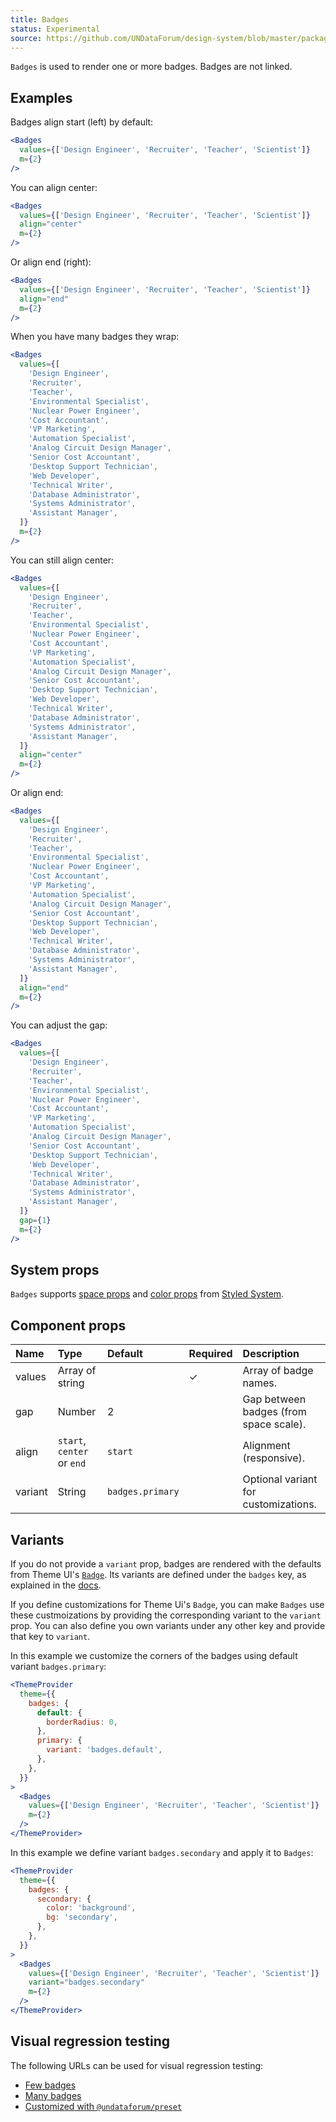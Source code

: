 ```yaml
---
title: Badges
status: Experimental
source: https://github.com/UNDataForum/design-system/blob/master/packages/components/src/badges.js
---
```


`Badges` is used to render one or more badges. Badges are not linked.

## Examples

Badges align start (left) by default:

```jsx live
<Badges
  values={['Design Engineer', 'Recruiter', 'Teacher', 'Scientist']}
  m={2}
/>
```

You can align center:

```jsx live
<Badges
  values={['Design Engineer', 'Recruiter', 'Teacher', 'Scientist']}
  align="center"
  m={2}
/>
```

Or align end (right):

```jsx live
<Badges
  values={['Design Engineer', 'Recruiter', 'Teacher', 'Scientist']}
  align="end"
  m={2}
/>
```

When you have many badges they wrap:

```jsx live
<Badges
  values={[
    'Design Engineer',
    'Recruiter',
    'Teacher',
    'Environmental Specialist',
    'Nuclear Power Engineer',
    'Cost Accountant',
    'VP Marketing',
    'Automation Specialist',
    'Analog Circuit Design Manager',
    'Senior Cost Accountant',
    'Desktop Support Technician',
    'Web Developer',
    'Technical Writer',
    'Database Administrator',
    'Systems Administrator',
    'Assistant Manager',
  ]}
  m={2}
/>
```

You can still align center:

```jsx live
<Badges
  values={[
    'Design Engineer',
    'Recruiter',
    'Teacher',
    'Environmental Specialist',
    'Nuclear Power Engineer',
    'Cost Accountant',
    'VP Marketing',
    'Automation Specialist',
    'Analog Circuit Design Manager',
    'Senior Cost Accountant',
    'Desktop Support Technician',
    'Web Developer',
    'Technical Writer',
    'Database Administrator',
    'Systems Administrator',
    'Assistant Manager',
  ]}
  align="center"
  m={2}
/>
```

Or align end:

```jsx live
<Badges
  values={[
    'Design Engineer',
    'Recruiter',
    'Teacher',
    'Environmental Specialist',
    'Nuclear Power Engineer',
    'Cost Accountant',
    'VP Marketing',
    'Automation Specialist',
    'Analog Circuit Design Manager',
    'Senior Cost Accountant',
    'Desktop Support Technician',
    'Web Developer',
    'Technical Writer',
    'Database Administrator',
    'Systems Administrator',
    'Assistant Manager',
  ]}
  align="end"
  m={2}
/>
```

You can adjust the gap:

```jsx live
<Badges
  values={[
    'Design Engineer',
    'Recruiter',
    'Teacher',
    'Environmental Specialist',
    'Nuclear Power Engineer',
    'Cost Accountant',
    'VP Marketing',
    'Automation Specialist',
    'Analog Circuit Design Manager',
    'Senior Cost Accountant',
    'Desktop Support Technician',
    'Web Developer',
    'Technical Writer',
    'Database Administrator',
    'Systems Administrator',
    'Assistant Manager',
  ]}
  gap={1}
  m={2}
/>
```

## System props

`Badges` supports [space props](https://styled-system.com/api#space) and
[color props](https://styled-system.com/api#color) from
[Styled System](https://styled-system.com/).

## Component props

| Name    | Type                       | Default          | Required | Description                            |
| :------ | :------------------------- | :--------------- | :------- | :------------------------------------- |
| values  | Array of string            |                  | ✓        | Array of badge names.                  |
| gap     | Number                     | 2                |          | Gap between badges (from space scale). |
| align   | `start`, `center` or `end` | `start`          |          | Alignment (responsive).                |
| variant | String                     | `badges.primary` |          | Optional variant for customizations.   |

## Variants

If you do not provide a `variant` prop, badges are rendered with the defaults
from Theme UI's
[`Badge`](https://github.com/system-ui/theme-ui/blob/master/packages/components/src/Badge.js).
Its variants are defined under the `badges` key, as explained in the
[docs](https://theme-ui.com/components/badge/).

If you define customizations for Theme Ui's `Badge`, you can make `Badges` use
these custmoizations by providing the corresponding variant to the `variant`
prop. You can also define you own variants under any other key and provide that
key to `variant`.

In this example we customize the corners of the badges using default variant
`badges.primary`:

```jsx live
<ThemeProvider
  theme={{
    badges: {
      default: {
        borderRadius: 0,
      },
      primary: {
        variant: 'badges.default',
      },
    },
  }}
>
  <Badges
    values={['Design Engineer', 'Recruiter', 'Teacher', 'Scientist']}
    m={2}
  />
</ThemeProvider>
```

In this example we define variant `badges.secondary` and apply it to `Badges`:

```jsx live
<ThemeProvider
  theme={{
    badges: {
      secondary: {
        color: 'background',
        bg: 'secondary',
      },
    },
  }}
>
  <Badges
    values={['Design Engineer', 'Recruiter', 'Teacher', 'Scientist']}
    variant="badges.secondary"
    m={2}
  />
</ThemeProvider>
```

## Visual regression testing

The following URLs can be used for visual regression testing:

- [Few badges](/badges/few-badges)
- [Many badges](/badges/many-badges)
- [Customized with `@undataforum/preset`](/badges/customized-with-preset)
